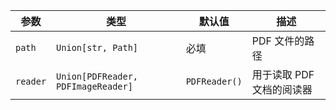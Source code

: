 | 参数 | 类型 | 默认值 | 描述 |
| --- | --- | --- | --- |
| `path` | `Union[str, Path]` | 必填 | PDF 文件的路径 |
| `reader` | `Union[PDFReader, PDFImageReader]` | `PDFReader()` | 用于读取 PDF 文档的阅读器 |